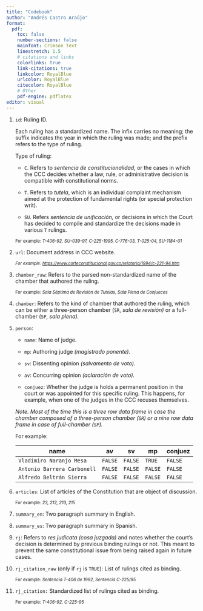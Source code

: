 ```yaml
---
title: "Codebook"
author: "Andrés Castro Araújo"
format: 
  pdf:
    toc: false
    number-sections: false
    mainfont: Crimson Text
    linestretch: 1.5
    # citations and links
    colorlinks: true
    link-citations: true
    linkcolor: RoyalBlue
    urlcolor: RoyalBlue
    citecolor: RoyalBlue
    # Other
    pdf-engine: pdflatex
editor: visual
---
```


1.  `id`: Ruling ID.

    Each ruling has a standardized name. The infix carries no meaning; the suffix indicates the year in which the ruling was made; and the prefix refers to the type of ruling.

    Type of ruling:

    -   `C`. Refers to *sentencia de constitucionalidad,* or the cases in which the CCC decides whether a law, rule, or administrative decision is compatible with constitutional norms.

    -   `T`. Refers to *tutela*, which is an individual complaint mechanism aimed at the protection of fundamental rights (or special protection writ).

    -   `SU`. Refers *sentencia de unificación,* or decisions in which the Court has decided to compile and standardize the decisions made in various `T` rulings.

    [For example: *T-406-92, SU-039-97, C-225-1995, C-776-03, T-025-04, SU-1184-01*]{style="font-size: 0.8em;"}

2.  `url`: Document address in CCC website.

    [*For example: <https://www.corteconstitucional.gov.co/relatoria/1994/c-221-94.htm>*]{style="font-size: 0.8em;"}

3.  `chamber_raw`: Refers to the parsed non-standardized name of the chamber that authored the ruling.

    [For example: *Sala Séptima de Revisión de Tutelas*, *Sala Plena de Conjueces*]{style="font-size: 0.8em;"}

4.  `chamber`: Refers to the kind of chamber that authored the ruling, which can be either a three-person chamber (`SR`, *sala de revisión)* or a full-chamber (`SP`, *sala plena).*

5.  `person`:

    -   `name`: Name of judge.

    -   `mp`: Authoring judge *(magistrado ponente).*

    -   `sv`: Dissenting opinion *(salvamento de voto).*

    -   `av`: Concurring opinion *(aclaración de voto).*

    -   `conjuez`: Whether the judge is holds a permanent position in the court or was appointed for this specific ruling. This happens, for example, when one of the judges in the CCC recuses themselves.

    *Note. Most of the time this is a three row data frame in case the chamber composed of a three-person chamber (`SR`) or a nine row data frame in case of full-chamber (`SP`).*

    For example:

    | name                        | av      | sv      | mp      | conjuez |
    |-----------------------------|---------|---------|---------|---------|
    | `Vladimiro Naranjo Mesa`    | `FALSE` | `FALSE` | `TRUE`  | `FALSE` |
    | `Antonio Barrera Carbonell` | `FALSE` | `FALSE` | `FALSE` | `FALSE` |
    | `Alfredo Beltrán Sierra`    | `FALSE` | `FALSE` | `FALSE` | `FALSE` |

6.  `articles`: List of articles of the Constitution that are object of discussion.

    [For example: *23, 212, 213, 215*]{style="font-size: 0.8em;"}

7.  `summary_en`: Two paragraph summary in English.

8.  `summary_es`: Two paragraph summary in Spanish.

9.  `rj`: Refers to *res judicata (cosa juzgada)* and notes whether the court's decision is determined by previous binding rulings or not. This meant to prevent the same constitutional issue from being raised again in future cases.

10. `rj_citation_raw` (only if `rj` is `TRUE`): List of rulings cited as binding.

    [For example: *Sentencia T-406 de 1992, Sentencia C-225/95*]{style="font-size: 0.8em;"}

11. `rj_citation:` Standardized list of rulings cited as binding.

    [For example: *T-406-92, C-225-95*]{style="font-size: 0.8em;"}
